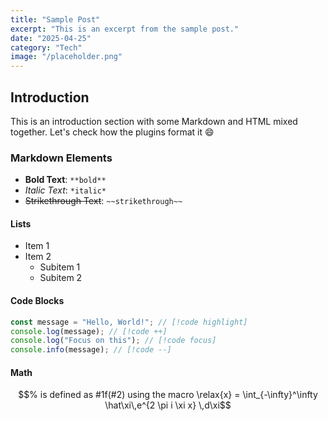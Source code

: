 ```yaml
---
title: "Sample Post"
excerpt: "This is an excerpt from the sample post."
date: "2025-04-25"
category: "Tech"
image: "/placeholder.png"
---
```


## Introduction

This is an introduction section with some Markdown and HTML mixed together. Let's check how the plugins format it :smile:

### Markdown Elements

- **Bold Text**: `**bold**`
- _Italic Text_: `*italic*`
- ~~Strikethrough Text~~: `~~strikethrough~~`

#### Lists

- Item 1
- Item 2
  - Subitem 1
  - Subitem 2

#### Code Blocks

```js showLineNumbers filename=hello-world.ts
const message = "Hello, World!"; // [!code highlight]
console.log(message); // [!code ++]
console.log("Focus on this"); // [!code focus]
console.info(message); // [!code --]
```

#### Math

```math
% is defined as #1f(#2) using the macro
\relax{x} = \int_{-\infty}^\infty
    \hat\xi\,e^{2 \pi i \xi x}
    \,d\xi
```
